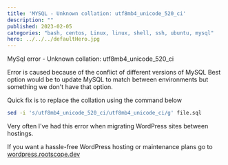 ```yaml
---
title: 'MYSQL - Unknown collation: utf8mb4_unicode_520_ci'
description: ""
published: 2023-02-05
categories: "bash, centos, Linux, linux, shell, ssh, ubuntu, mysql"
hero: ../../../defaultHero.jpg
---
```


MySql error - Unknown collation: utf8mb4_unicode_520_ci

Error is caused because of the conflict of different versions of MySQL
Best option would be to update MySQL to match between environments but something we don't have that option.

Quick fix is to replace the collation using the command below

```bash
sed -i 's/utf8mb4_unicode_520_ci/utf8mb4_unicode_ci/g' file.sql
```

Very often I've had this error when migrating WordPress sites between hostings.

If you want a hassle-free WordPress hosting or maintenance plans go to <a href="https://wordpress.rootscope.dev" target="_blank">wordpress.rootscope.dev</a>